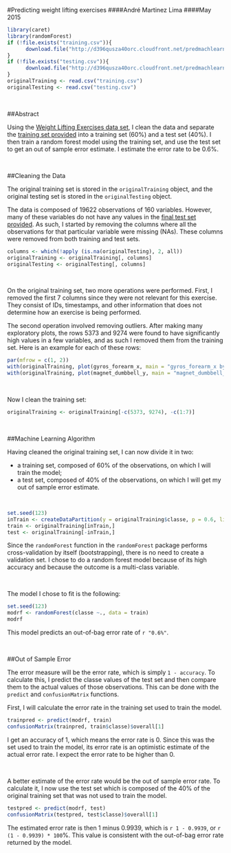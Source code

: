 #Predicting weight lifting exercises
####André Martinez Lima
####May 2015


```r
library(caret)
library(randomForest)
if (!file.exists("training.csv")){
      download.file("http://d396qusza40orc.cloudfront.net/predmachlearn/pml-training.csv", destfile = "training.csv")
}
if (!file.exists("testing.csv")){
      download.file("http://d396qusza40orc.cloudfront.net/predmachlearn/pml-testing.csv", destfile = "testing.csv")
}
originalTraining <- read.csv("training.csv")
originalTesting <- read.csv("testing.csv")
```

<br />



##Abstract



Using the [Weight Lifting Exercises data set](http://groupware.les.inf.puc-rio.br/har#weight_lifting_exercises), I clean the data and separate the [training set provided](https://d396qusza40orc.cloudfront.net/predmachlearn/pml-training.csv) into a training set (60%) and a test set (40%). I then train a random forest model using the training set, and use the test set to get an out of sample error estimate. I estimate the error rate to be 0.6%.

<br />

##Cleaning the Data



The original training set is stored in the `originalTraining` object, and the original testing set is stored in the `originalTesting` object.
  

The data is composed of 19622 observations of 160 variables. However, many of these variables do not have any values in the [final test set provided](http://d396qusza40orc.cloudfront.net/predmachlearn/pml-testing.csv). As such, I started by removing the columns where all the observations for that particular variable were missing (NAs). These columns were removed from both training and test sets.


```r
columns <- which(!apply (is.na(originalTesting), 2, all))
originalTraining <- originalTraining[, columns]
originalTesting <- originalTesting[, columns]
```

<br />

On the original training set, two more operations were performed. First, I removed the first 7 columns since they were not relevant for this exercise. They consist of IDs, timestamps, and other information that does not determine how an exercise is being performed.


  
The second operation involved removing outliers. After making many exploratory plots, the rows 5373 and 9274 were found to have significantly high values in a few variables, and as such I removed them from the training set. Here is an example for each of these rows:


```r
par(mfrow = c(1, 2))
with(originalTraining, plot(gyros_forearm_x, main = "gyros_forearm_x by index"))
with(originalTraining, plot(magnet_dumbbell_y, main = "magnet_dumbbell_y by index"))
```

<br />

Now I clean the training set:



```r
originalTraining <- originalTraining[-c(5373, 9274), -c(1:7)]
```
<br />


##Machine Learning Algorithm





Having cleaned the original training set, I can now divide it in two:   




* a training set, composed of 60% of the observations, on which I will train the model; 
* a test set, composed of 40% of the observations, on which I will get my out of sample error estimate.


<br />

```r
set.seed(123)
inTrain <- createDataPartition(y = originalTraining$classe, p = 0.6, list = FALSE)
train <- originalTraining[inTrain,]
test <- originalTraining[-inTrain,]
```




Since the `randomForest` function in the `randomForest` package performs cross-validation by itself (bootstrapping), there is no need to create a validation set. I chose to do a random forest model because of its high accuracy and because the outcome is a multi-class variable.


<br />

The model I chose to fit is the following:



```r
set.seed(123)
modrf <- randomForest(classe ~., data = train)
modrf
```



This model predicts an out-of-bag error rate of ` r "0.6%"`.

<br />


##Out of Sample Error


  
The error measure will be the error rate, which is simply `1 - accuracy`. To calculate this, I predict the classe values of the test set and then compare them to the actual values of those observations. This can be done with the `predict` and `confusionMatrix` functions.   





First, I will calculate the error rate in the training set used to train the model.



```r
trainpred <- predict(modrf, train)
confusionMatrix(trainpred, train$classe)$overall[1]
```





I get an accuracy of 1, which means the error rate is 0. Since this was the set used to train the model, its error rate is an optimistic estimate of the actual error rate. I expect the error rate to be higher than 0.   
  
  
<br />
  
  
A better estimate of the error rate would be the out of sample error rate. To calculate it, I now use the test set which is composed of the 40% of the original training set that was not used to train the model.





```r
testpred <- predict(modrf, test)
confusionMatrix(testpred, test$classe)$overall[1]
```





The estimated error rate is then 1 minus 0.9939, which is ` r 1 - 0.9939`, or ` r (1 - 0.9939) * 100`%. This value is consistent with the out-of-bag error rate returned by the model.



